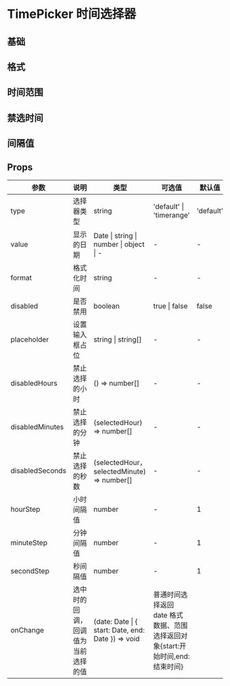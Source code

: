 # TimePicker 时间选择器

## 基础


<DemoBase />

## 格式


<DemoFormat />

## 时间范围


<DemoRange />

## 禁选时间


<DemoDisableSelect />

## 间隔值


<DemoStep />

## Props

| 参数        | 说明                               | 类型                                                 | 可选值                                                                        | 默认值    |
| ----------- | ---------------------------------- | ---------------------------------------------------- | ----------------------------------------------------------------------------- | --------- |
| type        | 选择器类型                         | string                                               | 'default' \| 'timerange'                                                      | 'default' |
| value       | 显示的日期                         | Date \| string \| number \| object  \| -             | -                                                                             | -         |
| format      | 格式化时间                         | string                                               | -                                                                             | -         |
| disabled    | 是否禁用                           | boolean                                              | true \| false                                                                 | false     |
| placeholder | 设置输入框占位                     | string \| string[]                                   | -                                                                             | -         |
| disabledHours | 禁止选择的小时                   | () => number[]                                       | -                                                                             | -         |
| disabledMinutes | 禁止选择的分钟                 | (selectedHour) => number[]                           | -                                                                             | -         |
| disabledSeconds | 禁止选择的秒数                 | (selectedHour， selectedMinute) => number[]          | -                                                                             | -         |
| hourStep    | 小时间隔值                         | number                                               | -                                                                             | 1         |
| minuteStep  | 分钟间隔值                         | number                                               | -                                                                             | 1         |
| secondStep  | 秒间隔值                           | number                                               | -                                                                             | 1         |
| onChange    | 选中时的回调，回调值为当前选择的值 | (date: Date \| { start: Date, end: Date }) => void   | 普通时间选择返回 date 格式数据、范围选择返回对象{start:开始时间,end:结束时间} |
